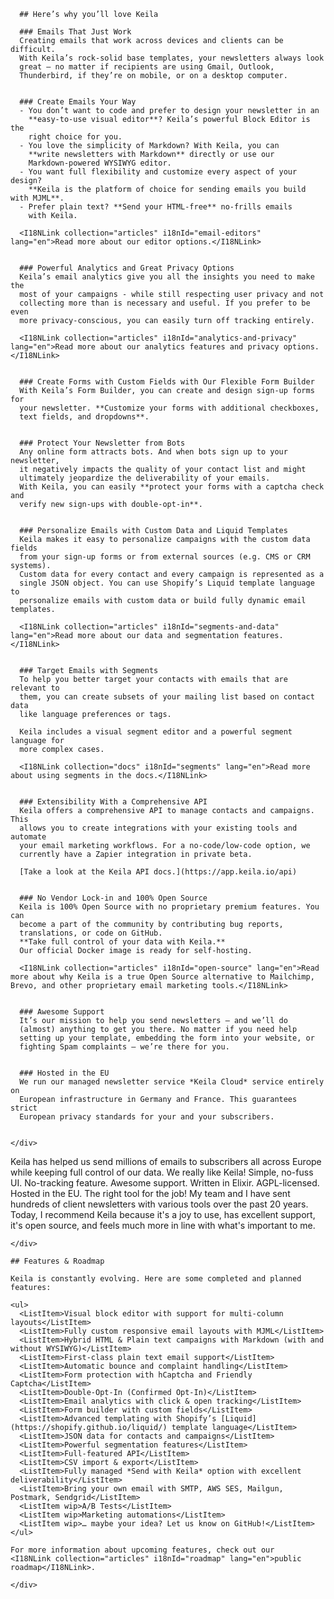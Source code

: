 <section class="bg-white">
  <div class="max-w-6xl mx-auto p-5 md:p-10 text-gray-800 text-lg rounded-t md:pb-16">
    <div class="prose prose-xl mx-auto">

      ## Here’s why you’ll love Keila

      ### Emails That Just Work
      Creating emails that work across devices and clients can be difficult.
      With Keila’s rock-solid base templates, your newsletters always look
      great – no matter if recipients are using Gmail, Outlook,
      Thunderbird, if they’re on mobile, or on a desktop computer.


      ### Create Emails Your Way
      - You don’t want to code and prefer to design your newsletter in an
        **easy-to-use visual editor**? Keila’s powerful Block Editor is the
        right choice for you.
      - You love the simplicity of Markdown? With Keila, you can
        **write newsletters with Markdown** directly or use our
        Markdown-powered WYSIWYG editor.
      - You want full flexibility and customize every aspect of your design?
        **Keila is the platform of choice for sending emails you build with MJML**.
      - Prefer plain text? **Send your HTML-free** no-frills emails
        with Keila.

      <I18NLink collection="articles" i18nId="email-editors" lang="en">Read more about our editor options.</I18NLink>


      ### Powerful Analytics and Great Privacy Options
      Keila’s email analytics give you all the insights you need to make the
      most of your campaigns - while still respecting user privacy and not
      collecting more than is necessary and useful. If you prefer to be even
      more privacy-conscious, you can easily turn off tracking entirely.

      <I18NLink collection="articles" i18nId="analytics-and-privacy" lang="en">Read more about our analytics features and privacy options.</I18NLink>


      ### Create Forms with Custom Fields with Our Flexible Form Builder
      With Keila’s Form Builder, you can create and design sign-up forms for
      your newsletter. **Customize your forms with additional checkboxes,
      text fields, and dropdowns**.


      ### Protect Your Newsletter from Bots
      Any online form attracts bots. And when bots sign up to your newsletter,
      it negatively impacts the quality of your contact list and might
      ultimately jeopardize the deliverability of your emails.
      With Keila, you can easily **protect your forms with a captcha check and
      verify new sign-ups with double-opt-in**.


      ### Personalize Emails with Custom Data and Liquid Templates
      Keila makes it easy to personalize campaigns with the custom data fields
      from your sign-up forms or from external sources (e.g. CMS or CRM systems).
      Custom data for every contact and every campaign is represented as a
      single JSON object. You can use Shopify’s Liquid template language to
      personalize emails with custom data or build fully dynamic email templates.

      <I18NLink collection="articles" i18nId="segments-and-data" lang="en">Read more about our data and segmentation features.</I18NLink>


      ### Target Emails with Segments
      To help you better target your contacts with emails that are relevant to
      them, you can create subsets of your mailing list based on contact data
      like language preferences or tags.

      Keila includes a visual segment editor and a powerful segment language for
      more complex cases.

      <I18NLink collection="docs" i18nId="segments" lang="en">Read more about using segments in the docs.</I18NLink>


      ### Extensibility With a Comprehensive API
      Keila offers a comprehensive API to manage contacts and campaigns. This
      allows you to create integrations with your existing tools and automate
      your email marketing workflows. For a no-code/low-code option, we
      currently have a Zapier integration in private beta.

      [Take a look at the Keila API docs.](https://app.keila.io/api)


      ### No Vendor Lock-in and 100% Open Source
      Keila is 100% Open Source with no proprietary premium features. You can
      become a part of the community by contributing bug reports,
      translations, or code on GitHub.
      **Take full control of your data with Keila.**
      Our official Docker image is ready for self-hosting.

      <I18NLink collection="articles" i18nId="open-source" lang="en">Read more about why Keila is a true Open Source alternative to Mailchimp, Brevo, and other proprietary email marketing tools.</I18NLink>


      ### Awesome Support
      It’s our mission to help you send newsletters – and we’ll do
      (almost) anything to get you there. No matter if you need help
      setting up your template, embedding the form into your website, or
      fighting Spam complaints – we’re there for you.


      ### Hosted in the EU
      We run our managed newsletter service *Keila Cloud* service entirely on
      European infrastructure in Germany and France. This guarantees strict
      European privacy standards for your and your subscribers.


    </div>

  </div>
</section>

<section class="bg-green-100">
  <div class="max-w-6xl mx-auto p-5 md:p-10 text-gray-800 text-lg rounded-t md:pb-16">
    <div class="prose prose-xl mx-auto">
      <Testimonial attributionName="Anouk Ooms" attributionTitle="General Secretary at" attributionOrg="Volt Europa" attributionLink="https://www.volteuropa.org" image="anouk.jpg">
        Keila has helped us send millions of emails to subscribers all across Europe while keeping full control of our data.
      </Testimonial>
      <Testimonial attributionName="André Hoarau" attributionTitle="Creator of" attributionOrg="Brinjel" attributionLink="https://brinjel.com" image="andre.jpg">
        We really like Keila! Simple, no-fuss UI. No-tracking feature. Awesome support. Written in Elixir. AGPL-licensed. Hosted in the EU. The right tool for the job!
      </Testimonial>
          <Testimonial attributionName="Amadeus Paulussen" attributionLink="https://amadeuspaulussen.com" image="amadeus.jpg">
            My team and I have sent hundreds of client newsletters with various tools over the past 20 years. Today, I recommend Keila because it's a joy to use, has excellent support, it's open source, and feels much more in line with what's important to me.
      </Testimonial>

    </div>

  </div>
</section>

<section class="bg-white">
  <div class="max-w-6xl mx-auto p-5 md:p-10 text-gray-800 rounded-t md:pb-16">
    <div class="prose prose-xl mx-auto prose-li:text-lg">

    ## Features & Roadmap

    Keila is constantly evolving. Here are some completed and planned features:

    <ul>
      <ListItem>Visual block editor with support for multi-column layouts</ListItem>
      <ListItem>Fully custom responsive email layouts with MJML</ListItem>
      <ListItem>Hybrid HTML & Plain text campaigns with Markdown (with and without WYSIWYG)</ListItem>
      <ListItem>First-class plain text email support</ListItem>
      <ListItem>Automatic bounce and complaint handling</ListItem>
      <ListItem>Form protection with hCaptcha and Friendly Captcha</ListItem>
      <ListItem>Double-Opt-In (Confirmed Opt-In)</ListItem>
      <ListItem>Email analytics with click & open tracking</ListItem>
      <ListItem>Form builder with custom fields</ListItem>
      <ListItem>Advanced templating with Shopify’s [Liquid](https://shopify.github.io/liquid/) template language</ListItem>
      <ListItem>JSON data for contacts and campaigns</ListItem>
      <ListItem>Powerful segmentation features</ListItem>
      <ListItem>Full-featured API</ListItem>
      <ListItem>CSV import & export</ListItem>
      <ListItem>Fully managed *Send with Keila* option with excellent deliverability</ListItem>
      <ListItem>Bring your own email with SMTP, AWS SES, Mailgun, Postmark, Sendgrid</ListItem>
      <ListItem wip>A/B Tests</ListItem>
      <ListItem wip>Marketing automations</ListItem>
      <ListItem wip>… maybe your idea? Let us know on GitHub!</ListItem>
    </ul>

    For more information about upcoming features, check out our
    <I18NLink collection="articles" i18nId="roadmap" lang="en">public roadmap</I18NLink>.

    </div>

  </div>
</section>
